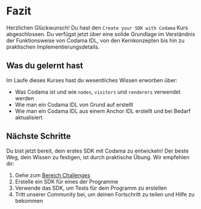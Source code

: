 
# Fazit

Herzlichen Glückwunsch! Du hast den `Create your SDK with Codama` Kurs abgeschlossen. Du verfügst jetzt über eine solide Grundlage im Verständnis der Funktionsweise von Codama IDL, von den Kernkonzepten bis hin zu praktischen Implementierungsdetails.

## Was du gelernt hast

Im Laufe dieses Kurses hast du wesentliches Wissen erworben über:
- Was Codama ist und wie `nodes`, `visitors` und `renderers` verwendet werden
- Wie man ein Codama IDL von Grund auf erstellt
- Wie man ein Codama IDL aus einem Anchor IDL erstellt und bei Bedarf aktualisiert

## Nächste Schritte

Du bist jetzt bereit, dein erstes SDK mit Codama zu entwickeln! Der beste Weg, dein Wissen zu festigen, ist durch praktische Übung. Wir empfehlen dir:

1. Gehe zum [Bereich Challenges](/de/challenges)
2. Erstelle ein SDK für eines der Programme
3. Verwende das SDK, um Tests für dein Programm zu erstellen
4. Tritt unserer Community bei, um deinen Fortschritt zu teilen und Hilfe zu bekommen

